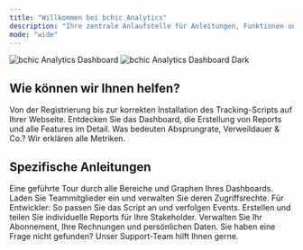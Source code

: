 ```yaml
---
title: "Willkommen bei bchic Analytics"
description: "Ihre zentrale Anlaufstelle für Anleitungen, Funktionen und Best Practices rund um das cookieless Tracking mit bchic."
mode: "wide"
---
```


<img
  className="block dark:hidden my-12 rounded-lg"
  src="/images/analytics.png"
  alt="bchic Analytics Dashboard"
  title={true}
/>
<img
  className="hidden dark:block my-12 rounded-lg"
  src="/images/analytics.png"
  alt="bchic Analytics Dashboard Dark"
/>

## Wie können wir Ihnen helfen?

<CardGroup cols={3}>
  <Card
    title="Erste Schritte"
    icon="rocket-launch"
    href="plattform/erste-schritte/schnellstart"
  >
    Von der Registrierung bis zur korrekten Installation des Tracking-Scripts auf Ihrer Webseite.
  </Card>
  <Card
    title="Alle Funktionen"
    icon="wand-magic-sparkles"
    href="/funktionen"
  >
    Entdecken Sie das Dashboard, die Erstellung von Reports und alle Features im Detail.
  </Card>
  <Card
    title="Parameter verstehen"
    icon="magnifying-glass-chart"
    href="/parameter"
  >
    Was bedeuten Absprungrate, Verweildauer & Co.? Wir erklären alle Metriken.
  </Card>
</CardGroup>

## Spezifische Anleitungen

<CardGroup cols={3}>
  <Card
    title="Dashboard erklärt"
    icon="gauge-high"
    href="/funktionen/dashboard-uebersicht"
  >
    Eine geführte Tour durch alle Bereiche und Graphen Ihres Dashboards.
  </Card>
  <Card
    title="Team & Zugriff"
    icon="users"
    href="/verwaltung/team-verwaltung"
  >
    Laden Sie Teammitglieder ein und verwalten Sie deren Zugriffsrechte.
  </Card>
  <Card
    title="Technische Integration"
    icon="code"
    href="/integration/tracking-script"
  >
    Für Entwickler: So passen Sie das Script an und verfolgen Events.
  </Card>
  <Card
    title="Reports erstellen"
    icon="file-invoice"
    href="/funktionen/reports"
  >
    Erstellen und teilen Sie individuelle Reports für Ihre Stakeholder.
  </Card>
  <Card
    title="Account & Abrechnung"
    icon="credit-card"
    href="/verwaltung/account"
  >
    Verwalten Sie Ihr Abonnement, Ihre Rechnungen und persönlichen Daten.
  </Card>
    <Card
    title="Support kontaktieren"
    icon="headset"
    href="mailto:support@bchic.de"
  >
    Sie haben eine Frage nicht gefunden? Unser Support-Team hilft Ihnen gerne.
  </Card>
</CardGroup>